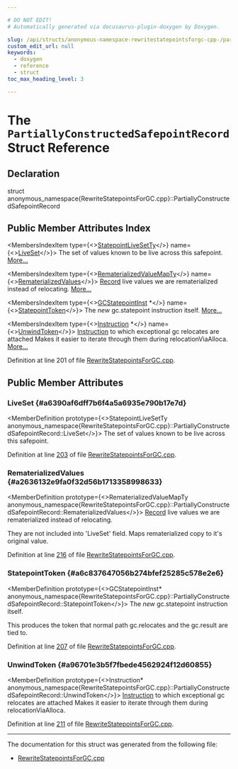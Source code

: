 ```yaml
---

# DO NOT EDIT!
# Automatically generated via docusaurus-plugin-doxygen by Doxygen.

slug: /api/structs/anonymous-namespace-rewritestatepointsforgc-cpp-/partiallyconstructedsafepointrecord
custom_edit_url: null
keywords:
  - doxygen
  - reference
  - struct
toc_max_heading_level: 3

---
```





# The `PartiallyConstructedSafepointRecord` Struct Reference

<DoxygenPage pluginConfig={pluginConfig}>



## Declaration

<CodeBlock>struct anonymous_namespace{RewriteStatepointsForGC.cpp}::PartiallyConstructedSafepointRecord</CodeBlock>

## Public Member Attributes Index

<MembersIndex>

<MembersIndexItem
  type={<><a href="/docs/api/namespaces/anonymous-rewritestatepointsforgc-cpp-/#a44ffc2aed23d32f992437bbf2a87699b">StatepointLiveSetTy</a></>}
  name={<><a href="#a6390af6dff7b6f4a5a6935e790b17e7d">LiveSet</a></>}>
The set of values known to be live across this safepoint. <a href="#a6390af6dff7b6f4a5a6935e790b17e7d">More...</a>
</MembersIndexItem>

<MembersIndexItem
  type={<><a href="/docs/api/namespaces/anonymous-rewritestatepointsforgc-cpp-/#a1c48ec4ca71e3529980deb7922f3e7ea">RematerializedValueMapTy</a></>}
  name={<><a href="#a2636132e9fa0f32d56b1713358998633">RematerializedValues</a></>}>
<a href="/docs/api/classes/llvm/record">Record</a> live values we are rematerialized instead of relocating. <a href="#a2636132e9fa0f32d56b1713358998633">More...</a>
</MembersIndexItem>

<MembersIndexItem
  type={<><a href="/docs/api/classes/llvm/gcstatepointinst">GCStatepointInst</a> &#42;</>}
  name={<><a href="#a6c837647056b274bfef25285c578e2e6">StatepointToken</a></>}>
The <em>new</em> gc.statepoint instruction itself. <a href="#a6c837647056b274bfef25285c578e2e6">More...</a>
</MembersIndexItem>

<MembersIndexItem
  type={<><a href="/docs/api/classes/llvm/instruction">Instruction</a> &#42;</>}
  name={<><a href="#a96701e3b5f7fbede4562924f12d60855">UnwindToken</a></>}>
<a href="/docs/api/classes/llvm/instruction">Instruction</a> to which exceptional gc relocates are attached Makes it easier to iterate through them during relocationViaAlloca. <a href="#a96701e3b5f7fbede4562924f12d60855">More...</a>
</MembersIndexItem>

</MembersIndex>


Definition at line 201 of file <a href="/docs/api/files/lib/lib/transforms/lib/transforms/scalar/rewritestatepointsforgc-cpp">RewriteStatepointsForGC.cpp</a>.

<SectionDefinition>

## Public Member Attributes

### LiveSet {#a6390af6dff7b6f4a5a6935e790b17e7d}

<MemberDefinition
  prototype={<>StatepointLiveSetTy anonymous&#95;namespace&#123;RewriteStatepointsForGC.cpp&#125;::PartiallyConstructedSafepointRecord::LiveSet</>}>
The set of values known to be live across this safepoint.

Definition at line <a href="/docs/api/files/lib/lib/transforms/lib/transforms/scalar/rewritestatepointsforgc-cpp/#l00203">203</a> of file <a href="/docs/api/files/lib/lib/transforms/lib/transforms/scalar/rewritestatepointsforgc-cpp">RewriteStatepointsForGC.cpp</a>.
</MemberDefinition>

### RematerializedValues {#a2636132e9fa0f32d56b1713358998633}

<MemberDefinition
  prototype={<>RematerializedValueMapTy anonymous&#95;namespace&#123;RewriteStatepointsForGC.cpp&#125;::PartiallyConstructedSafepointRecord::RematerializedValues</>}>
<a href="/docs/api/classes/llvm/record">Record</a> live values we are rematerialized instead of relocating.

They are not included into &#39;LiveSet&#39; field. Maps rematerialized copy to it&#39;s original value.

Definition at line <a href="/docs/api/files/lib/lib/transforms/lib/transforms/scalar/rewritestatepointsforgc-cpp/#l00216">216</a> of file <a href="/docs/api/files/lib/lib/transforms/lib/transforms/scalar/rewritestatepointsforgc-cpp">RewriteStatepointsForGC.cpp</a>.
</MemberDefinition>

### StatepointToken {#a6c837647056b274bfef25285c578e2e6}

<MemberDefinition
  prototype={<>GCStatepointInst&#42; anonymous&#95;namespace&#123;RewriteStatepointsForGC.cpp&#125;::PartiallyConstructedSafepointRecord::StatepointToken</>}>
The <em>new</em> gc.statepoint instruction itself.

This produces the token that normal path gc.relocates and the gc.result are tied to.

Definition at line <a href="/docs/api/files/lib/lib/transforms/lib/transforms/scalar/rewritestatepointsforgc-cpp/#l00207">207</a> of file <a href="/docs/api/files/lib/lib/transforms/lib/transforms/scalar/rewritestatepointsforgc-cpp">RewriteStatepointsForGC.cpp</a>.
</MemberDefinition>

### UnwindToken {#a96701e3b5f7fbede4562924f12d60855}

<MemberDefinition
  prototype={<>Instruction&#42; anonymous&#95;namespace&#123;RewriteStatepointsForGC.cpp&#125;::PartiallyConstructedSafepointRecord::UnwindToken</>}>
<a href="/docs/api/classes/llvm/instruction">Instruction</a> to which exceptional gc relocates are attached Makes it easier to iterate through them during relocationViaAlloca.

Definition at line <a href="/docs/api/files/lib/lib/transforms/lib/transforms/scalar/rewritestatepointsforgc-cpp/#l00211">211</a> of file <a href="/docs/api/files/lib/lib/transforms/lib/transforms/scalar/rewritestatepointsforgc-cpp">RewriteStatepointsForGC.cpp</a>.
</MemberDefinition>

</SectionDefinition>

<hr/>

The documentation for this struct was generated from the following file:

<ul>
<li><a href="/docs/api/files/lib/lib/transforms/lib/transforms/scalar/rewritestatepointsforgc-cpp">RewriteStatepointsForGC.cpp</a></li>
</ul>

</DoxygenPage>
